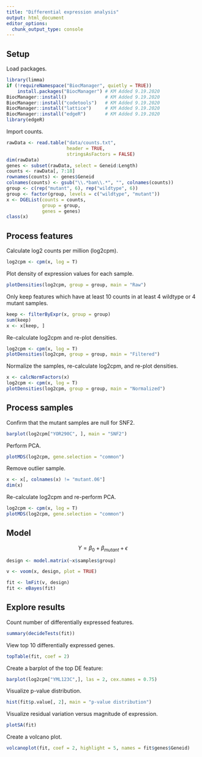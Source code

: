 ```yaml
---
title: "Differential expression analysis"
output: html_document
editor_options: 
  chunk_output_type: console
---
```


## Setup

Load packages.

```r
library(limma)
if (!requireNamespace("BiocManager", quietly = TRUE))
    install.packages("BiocManager") # KM Added 9.19.2020
BiocManager::install()              # KM Added 9.19.2020
BiocManager::install("codetools")   # KM Added 9.19.2020
BiocManager::install("lattice")     # KM Added 9.19.2020
BiocManager::install("edgeR")       # KM Added 9.19.2020
library(edgeR)
```

Import counts.

```r
rawData <- read.table("data/counts.txt",
                      header = TRUE,
                      stringsAsFactors = FALSE)
dim(rawData)
genes <- subset(rawData, select = Geneid:Length)
counts <- rawData[, 7:18]
rownames(counts) <- genes$Geneid
colnames(counts) <- gsub("\\.*bam\\.*", "", colnames(counts))
group <- c(rep("mutant", 6), rep("wildtype", 6))
group <- factor(group, levels = c("wildtype", "mutant"))
x <- DGEList(counts = counts,
             group = group,
             genes = genes)
class(x)
```

## Process features

<!-- Ex 1: log2CPM -->

Calculate log2 counts per million (log2cpm).

```r
log2cpm <- cpm(x, log = T)
```

Plot density of expression values for each sample.

```r
plotDensities(log2cpm, group = group, main = "Raw")
```

<!-- Ex 2: Filter -->

Only keep features which have at least 10 counts in at least 4 wildtype or 4
mutant samples.

```r
keep <- filterByExpr(x, group = group)
sum(keep)
x <- x[keep, ]
```

Re-calculate log2cpm and re-plot densities.

```r
log2cpm <- cpm(x, log = T)
plotDensities(log2cpm, group = group, main = "Filtered")
```

<!-- Ex 3: Normalize -->

Normalize the samples, re-calculate log2cpm, and re-plot densities.

```r
x <- calcNormFactors(x)
log2cpm <- cpm(x, log = T)
plotDensities(log2cpm, group = group, main = "Normalized")
```

## Process samples

<!-- Ex 1: SNF2 -->

Confirm that the mutant samples are null for SNF2.

```r
barplot(log2cpm["YOR290C", ], main = "SNF2")
```

<!-- Ex 2: PCA -->

Perform PCA.

```r
plotMDS(log2cpm, gene.selection = "common")
```

Remove outlier sample.

```r
x <- x[, colnames(x) != "mutant.06"]
dim(x)
```

<!-- Ex 3: PCA 2 -->

Re-calculate log2cpm and re-perform PCA.

```r
log2cpm <- cpm(x, log = T)
plotMDS(log2cpm, gene.selection = "common")
```

## Model

$$ Y = \beta_{0} + \beta_{mutant} + \epsilon $$

```r
design <- model.matrix(~x$samples$group)
```

```r
v <- voom(x, design, plot = TRUE)
```

```r
fit <- lmFit(v, design)
fit <- eBayes(fit)
```

## Explore results

<!-- Ex 1: topTable -->

Count number of differentially expressed features.

```r
summary(decideTests(fit))
```

View top 10 differentially expressed genes.

```r
topTable(fit, coef = 2)
```

Create a barplot of the top DE feature:

```r
barplot(log2cpm["YML123C",], las = 2, cex.names = 0.75)
```

<!-- Ex 2: assessment -->

Visualize p-value distribution.

```r
hist(fit$p.value[, 2], main = "p-value distribution")
```

Visualize residual variation versus magnitude of expression.

```r
plotSA(fit)
```

<!-- Ex 3: volcano -->

Create a volcano plot.

```r
volcanoplot(fit, coef = 2, highlight = 5, names = fit$genes$Geneid)
```
